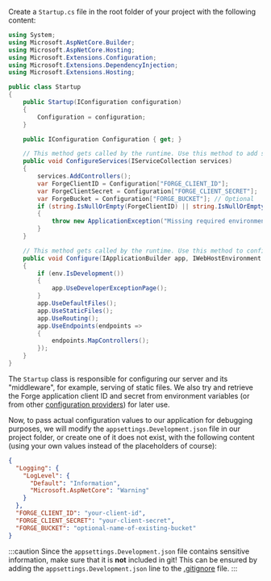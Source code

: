 Create a `Startup.cs` file in the root folder of your project with the following content:

```csharp title="Startup.cs"
using System;
using Microsoft.AspNetCore.Builder;
using Microsoft.AspNetCore.Hosting;
using Microsoft.Extensions.Configuration;
using Microsoft.Extensions.DependencyInjection;
using Microsoft.Extensions.Hosting;

public class Startup
{
    public Startup(IConfiguration configuration)
    {
        Configuration = configuration;
    }

    public IConfiguration Configuration { get; }

    // This method gets called by the runtime. Use this method to add services to the container.
    public void ConfigureServices(IServiceCollection services)
    {
        services.AddControllers();
        var ForgeClientID = Configuration["FORGE_CLIENT_ID"];
        var ForgeClientSecret = Configuration["FORGE_CLIENT_SECRET"];
        var ForgeBucket = Configuration["FORGE_BUCKET"]; // Optional
        if (string.IsNullOrEmpty(ForgeClientID) || string.IsNullOrEmpty(ForgeClientSecret))
        {
            throw new ApplicationException("Missing required environment variables FORGE_CLIENT_ID or FORGE_CLIENT_SECRET.");
        }
    }

    // This method gets called by the runtime. Use this method to configure the HTTP request pipeline.
    public void Configure(IApplicationBuilder app, IWebHostEnvironment env)
    {
        if (env.IsDevelopment())
        {
            app.UseDeveloperExceptionPage();
        }
        app.UseDefaultFiles();
        app.UseStaticFiles();
        app.UseRouting();
        app.UseEndpoints(endpoints =>
        {
            endpoints.MapControllers();
        });
    }
}
```

The `Startup` class is responsible for configuring our server and its "middleware", for example,
serving of static files. We also try and retrieve the Forge application client ID and secret
from environment variables (or from other [configuration providers](https://docs.microsoft.com/en-us/aspnet/core/fundamentals/configuration/?view=aspnetcore-6.0#configuration-providers))
for later use.

Now, to pass actual configuration values to our application for debugging purposes,
we will modify the `appsettings.Development.json` file in our project folder,
or create one of it does not exist, with the following content (using your own
values instead of the placeholders of course):

```json
{
  "Logging": {
    "LogLevel": {
      "Default": "Information",
      "Microsoft.AspNetCore": "Warning"
    }
  },
  "FORGE_CLIENT_ID": "your-client-id",
  "FORGE_CLIENT_SECRET": "your-client-secret",
  "FORGE_BUCKET": "optional-name-of-existing-bucket"
}
```

:::caution
Since the `appsettings.Development.json` file contains sensitive information, make sure that it is **not** included in git!
This can be ensured by adding the `appsettings.Development.json` line to the [.gitignore](https://git-scm.com/docs/gitignore) file.
:::
